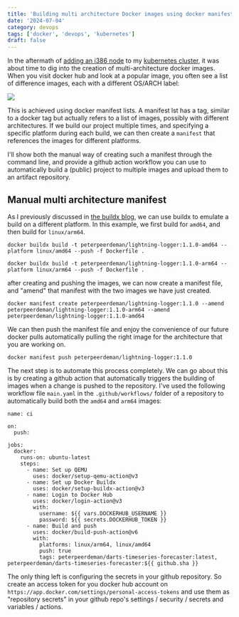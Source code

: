```yaml
---
title: 'Building multi architecture Docker images using docker manifest lists'
date: '2024-07-04'
category: devops
tags: ['docker', 'devops', 'kubernetes']
draft: false
---
```


In the aftermath of [adding an i386 node](./why-i-am-adding-virtualisation-with-proxmox-to-my-infrastructure) to my [kubernetes cluster](./kubernetes-cluster-build-with-raspberry-pi-and-poe-hats), it was about time to dig into the creation of multi-architecture docker images. When you visit docker hub and look at a popular image, you often see a list of difference images, each with a different OS/ARCH label:

![](../assets/images/2024-07-04-multiarch.png)

This is achieved using docker manifest lists. A manifest lst has a tag, similar to a docker tag but actually refers to a list of images, possibly with different architectures. If we build our project multiple times, and specifying a specific platform during each build, we can then create a `manifest` that references the images for different platforms.

I'll show both the manual way of creating such a manifest through the command line, and provide a github action workflow you can use to automatically build a (public) project to multiple images and upload them to an artifact repository.

## Manual multi architecture manifest

As I previously discussed in [the buildx blog](./building-raspberry-pi-arm64-images-on-desktop-using-docker-buildx), we can use buildx to emulate a build on a different platform. In this example, we first build for `amd64`, and then build for `linux/arm64`.

```
docker buildx build -t peterpeerdeman/lightning-logger:1.1.0-amd64 --platform linux/amd64 --push -f Dockerfile .

docker buildx build -t peterpeerdeman/lightning-logger:1.1.0-arm64 --platform linux/arm64 --push -f Dockerfile .
```

after creating and pushing the images, we can now create a manifest file, and "amend" that manifest with the two images we have just created. 

```
docker manifest create peterpeerdeman/lightning-logger:1.1.0 --amend peterpeerdeman/lightning-logger:1.1.0-arm64 --amend peterpeerdeman/lightning-logger:1.1.0-amd64
```

We can then push the manifest file and enjoy the convenience of our future docker pulls automatically pulling the right image for the architecture that you are working on.

```
docker manifest push peterpeerdeman/lightning-logger:1.1.0
```

The next step is to automate this process completely. We can go about this is by creating a github action that automatically triggers the building of images when a change is pushed to the repository. I've used the following workflow file `main.yaml` in the `.github/workflows/` folder of a repository to automatically build both the `amd64` and `arm64` images:

```
name: ci

on:
  push:

jobs:
  docker:
    runs-on: ubuntu-latest
    steps:
      - name: Set up QEMU
        uses: docker/setup-qemu-action@v3
      - name: Set up Docker Buildx
        uses: docker/setup-buildx-action@v3
      - name: Login to Docker Hub
        uses: docker/login-action@v3
        with:
          username: ${{ vars.DOCKERHUB_USERNAME }}
          password: ${{ secrets.DOCKERHUB_TOKEN }}
      - name: Build and push
        uses: docker/build-push-action@v6
        with:
          platforms: linux/arm64, linux/amd64
          push: true
          tags: peterpeerdeman/darts-timeseries-forecaster:latest, peterpeerdeman/darts-timeseries-forecaster:${{ github.sha }}
````

The only thing left is configuring the secrets in your github repository. So create an access token for you docker hub account on `https://app.docker.com/settings/personal-access-tokens` and use them as "repository secrets" in your github repo's settings / security / secrets and variables / actions.
